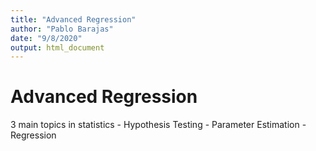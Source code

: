 ---
title: "Advanced Regression"
author: "Pablo Barajas"
date: "9/8/2020"
output: html_document
---

# Advanced Regression

3 main topics in statistics
- Hypothesis Testing
- Parameter Estimation
- Regression


